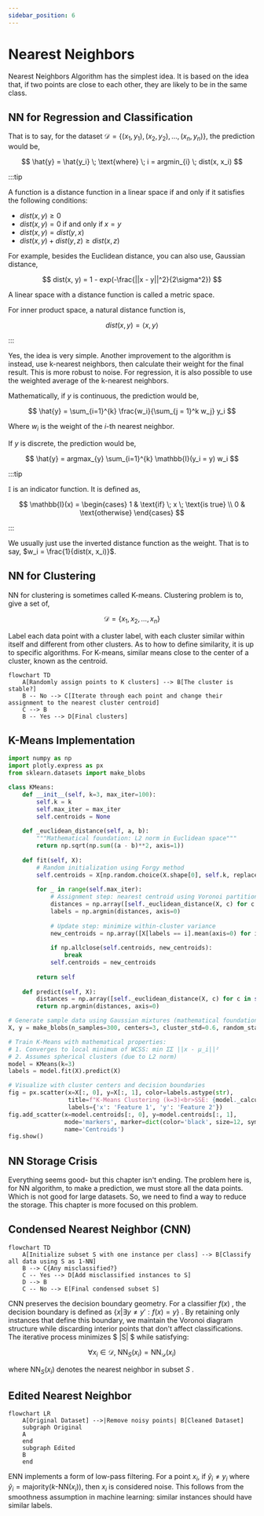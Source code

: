 ```yaml
---
sidebar_position: 6
---
```


# Nearest Neighbors

Nearest Neighbors Algorithm has the simplest idea. It is based on the idea that, if two points are close to each other, they are likely to be in the same class.

## NN for Regression and Classification

That is to say, for the dataset $\mathcal{D} = \{(x_1, y_1), (x_2, y_2), \ldots, (x_n, y_n)\}$, the prediction would be,

$$
\hat{y} = \hat{y_i} \; \text{where} \; i = argmin_{i} \; dist(x, x_i)
$$

:::tip

A function is a distance function in a linear space if and only if it satisfies the following conditions:

- $dist(x, y) \geq 0$
- $dist(x, y) = 0 \; \text{if and only if} \; x = y$
- $dist(x, y) = dist(y, x)$
- $dist(x, y) + dist(y, z) \geq dist(x, z)$

For example, besides the Euclidean distance, you can also use, Gaussian distance,

$$
dist(x, y) = 1 - exp(-\frac{||x - y||^2}{2\sigma^2})
$$

A linear space with a distance function is called a metric space.

For inner product space, a natural distance function is,

$$
dist(x, y) = \langle x, y \rangle
$$

:::

Yes, the idea is very simple. Another improvement to the algorithm is instead, use k-nearest neighbors, then calculate their weight for the final result. This is more robust to noise. For regression, it is also possible to use the weighted average of the k-nearest neighbors.

Mathematically, if $y$ is continuous, the prediction would be,

$$
\hat{y} = \sum_{i=1}^{k} \frac{w_i}{\sum_{j = 1}^k w_j} y_i
$$

Where $w_i$ is the weight of the $i$-th nearest neighbor.

If $y$ is discrete, the prediction would be,

$$
\hat{y} = argmax_{y} \sum_{i=1}^{k} \mathbb{I}(y_i = y) w_i
$$

:::tip

$\mathbb{I}$ is an indicator function. It is defined as,

$$
\mathbb{I}(x) = \begin{cases} 1 & \text{if} \; x \; \text{is true} \\ 0 & \text{otherwise} \end{cases}
$$

:::

We usually just use the inverted distance function as the weight. That is to say, $w_i = \frac{1}{dist(x, x_i)}$.

## NN for Clustering

NN for clustering is sometimes called K-means. Clustering problem is to, give a set of,

$$
\mathcal{D} = \{x_1, x_2, \ldots, x_n\}
$$

Label each data point with a cluster label, with each cluster similar within itself and different from other clusters. As to how to define similarity, it is up to specific algorithms. For K-means, similar means close to the center of a cluster, known as the centroid.

```mermaid
flowchart TD
    A[Randomly assign points to K clusters] --> B[The cluster is stable?]
    B -- No --> C[Iterate through each point and change their assignment to the nearest cluster centroid]
    C --> B
    B -- Yes --> D[Final clusters]
```

## K-Means Implementation

```python
import numpy as np
import plotly.express as px
from sklearn.datasets import make_blobs

class KMeans:
    def __init__(self, k=3, max_iter=100):
        self.k = k
        self.max_iter = max_iter
        self.centroids = None
        
    def _euclidean_distance(self, a, b):
        """Mathematical foundation: L2 norm in Euclidean space"""
        return np.sqrt(np.sum((a - b)**2, axis=1))
    
    def fit(self, X):
        # Random initialization using Forgy method
        self.centroids = X[np.random.choice(X.shape[0], self.k, replace=False)]
        
        for _ in range(self.max_iter):
            # Assignment step: nearest centroid using Voronoi partitioning
            distances = np.array([self._euclidean_distance(X, c) for c in self.centroids])
            labels = np.argmin(distances, axis=0)
            
            # Update step: minimize within-cluster variance
            new_centroids = np.array([X[labels == i].mean(axis=0) for i in range(self.k)])
            
            if np.allclose(self.centroids, new_centroids):
                break
            self.centroids = new_centroids
            
        return self
    
    def predict(self, X):
        distances = np.array([self._euclidean_distance(X, c) for c in self.centroids])
        return np.argmin(distances, axis=0)

# Generate sample data using Gaussian mixtures (mathematical foundation)
X, y = make_blobs(n_samples=300, centers=3, cluster_std=0.6, random_state=0)

# Train K-Means with mathematical properties:
# 1. Converges to local minimum of WCSS: min ΣΣ ||x - μ_i||²
# 2. Assumes spherical clusters (due to L2 norm)
model = KMeans(k=3)
labels = model.fit(X).predict(X)

# Visualize with cluster centers and decision boundaries
fig = px.scatter(x=X[:, 0], y=X[:, 1], color=labels.astype(str),
                 title=f"K-Means Clustering (k=3)<br>SSE: {model._calculate_sse(X, labels):.2f}",
                 labels={'x': 'Feature 1', 'y': 'Feature 2'})
fig.add_scatter(x=model.centroids[:, 0], y=model.centroids[:, 1],
                mode='markers', marker=dict(color='black', size=12, symbol='x'),
                name='Centroids')
fig.show()
```

## NN Storage Crisis

Everything seems good- but this chapter isn't ending. The problem here is, for NN algorithm, to make a prediction, we must store all the data points. Which is not good for large datasets. So, we need to find a way to reduce the storage. This chapter is more focused on this problem.

## Condensed Nearest Neighbor (CNN)

```mermaid
flowchart TD
    A[Initialize subset S with one instance per class] --> B[Classify all data using S as 1-NN]
    B --> C{Any misclassified?}
    C -- Yes --> D[Add misclassified instances to S]
    D --> B
    C -- No --> E[Final condensed subset S]
```

CNN preserves the decision boundary geometry. For a classifier $f(x)$ , the decision boundary is defined as $\{x | \exists y \neq y': f(x) = y \}$ . By retaining only instances that define this boundary, we maintain the Voronoi diagram structure while discarding interior points that don't affect classifications. The iterative process minimizes $ |S| $ while satisfying:

$$
\forall x_i \in \mathcal{D},\; \text{NN}_S(x_i) = \text{NN}_{\mathcal{D}}(x_i)
$$

where $\text{NN}_S(x_i)$ denotes the nearest neighbor in subset $S$ .

## Edited Nearest Neighbor

```mermaid
flowchart LR
    A[Original Dataset] -->|Remove noisy points| B[Cleaned Dataset]
    subgraph Original
    A
    end
    subgraph Edited
    B
    end
```
 
ENN implements a form of low-pass filtering. For a point $x_i$, if $\hat{y}_i \neq y_i$ where $\hat{y}_i = \text{majority}(k\text{-NN}(x_i))$, then $x_i$ is considered noise. This follows from the smoothness assumption in machine learning: similar instances should have similar labels.
